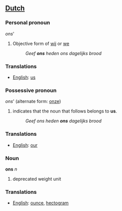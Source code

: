 ==[[Dutch]]==
===Personal pronoun===
'' ons'''

#Objective form of [[wij]] or [[we]]
#: ''Geef '''ons''' heden ons dagelijks brood''

===Translations===
*[[English]]: [[us]]

===Possessive pronoun===
'' ons''' (alternate form: [[onze]])

#indicates that the noun that follows belongs to '''us'''.
#: ''Geef ons heden '''ons''' dagelijks brood''

===Translations===
*[[English]]: [[our]]

===Noun===
'''ons''' ''n''

#deprecated weight unit

===Translations===
*[[English]]: [[ounce]], [[hectogram]]
